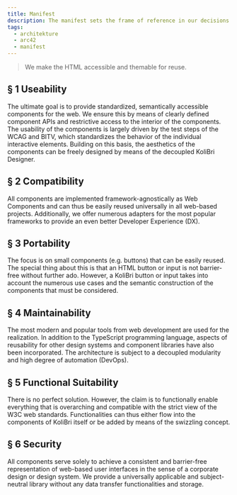 ```yaml
---
title: Manifest
description: The manifest sets the frame of reference in our decisions.
tags:
  - architekture
  - arc42
  - manifest
---
```


<div class="manifest">
	<blockquote>We make the HTML accessible and themable for reuse.</blockquote>
	<h2>§ 1 Useability</h2>
	<p>
		The ultimate goal is to provide standardized, semantically accessible components for the web. We ensure this by means of clearly defined component APIs and restrictive access to the interior of the components. The usability of the components is largely driven by the test steps of the WCAG and BITV, which standardizes the behavior of the individual interactive elements. Building on this basis, the aesthetics of the components can be freely designed by means of the decoupled KoliBri Designer.
	</p>
	<h2>§ 2 Compatibility</h2>
	<p>
		All components are implemented framework-agnostically as Web Components and can thus be easily reused universally in all web-based projects. Additionally, we offer numerous adapters for the most popular frameworks to provide an even better Developer Experience (DX).
	</p>
	<h2>§ 3 Portability</h2>
	<p>
		The focus is on small components (e.g. buttons) that can be easily reused. The special thing about this is that an HTML button or input is not barrier-free without further ado. However, a KoliBri button or input takes into account the numerous use cases and the semantic construction of the components that must be considered.
	</p>
	<h2>§ 4 Maintainability</h2>
	<p>
		The most modern and popular tools from web development are used for the realization. In addition to the TypeScript programming language, aspects of reusability for other design systems and component libraries have also been incorporated. The architecture is subject to a decoupled modularity and high degree of automation (DevOps).
	</p>
	<h2>§ 5 Functional Suitability</h2>
	<p>
		There is no perfect solution. However, the claim is to functionally enable everything that is overarching and compatible with the strict view of the W3C web standards. Functionalities can thus either flow into the components of KoliBri itself or be added by means of the swizzling concept.
	</p>
	<h2>§ 6 Security</h2>
	<p>
		All components serve solely to achieve a consistent and barrier-free representation of web-based user interfaces in the sense of a corporate design or design system. We provide a universally applicable and subject-neutral library without any data transfer functionalities and storage.
	</p>
</div>
